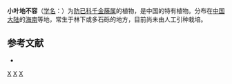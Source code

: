 {{Speciesbox 
| taxon = Stephania succifera
| authority = Lo et [[钟义|Y. Tsoong]]
}}

'''小叶地不容'''（[[学名|学名]]：{{lang|la|''Stephania succifera''}}）为[[防已科|防已科]][[千金藤属|千金藤属]]的植物，是中国的特有植物。分布在[[中国大陆|中国大陆]]的[[海南|海南]]等地，常生于林下或多石砾的地方，目前尚未由人工引种栽培。

== 参考文献 ==
<div class="references-small">
* {{cite web| url =http://www.bioinfo.cn/db05/KmzwSpecies.php?action=view&id=13522| title =小叶地不容| work =《中国高等植物数据库全库》| publisher =中国科学院微生物研究所| author =昆明植物研究所| accessdate =2009-02-24| deadurl =yes| archiveurl =https://web.archive.org/web/20160305094523/http://www.bioinfo.cn/db05/KmzwSpecies.php?action=view&id=13522| archivedate =2016-03-05}}
</div>
{{Taxonbar|from=Q10958083}}

[[Category:千金藤属|X]]
[[Category:中國特有植物|X]]
[[Category:海南植物|X]]